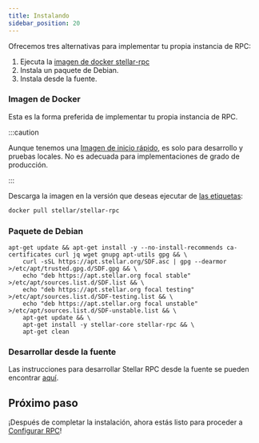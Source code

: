 ```yaml
---
title: Instalando
sidebar_position: 20
---
```


Ofrecemos tres alternativas para implementar tu propia instancia de RPC:

1. Ejecuta la [imagen de docker stellar-rpc](https://hub.docker.com/r/stellar/stellar-rpc)
2. Instala un paquete de Debian.
3. Instala desde la fuente.

### Imagen de Docker

Esta es la forma preferida de implementar tu propia instancia de RPC.

:::caution

Aunque tenemos una [Imagen de inicio rápido](https://github.com/stellar/quickstart), es solo para desarrollo y pruebas locales. No es adecuada para implementaciones de grado de producción.

:::

Descarga la imagen en la versión que deseas ejecutar de [las etiquetas](https://hub.docker.com/r/stellar/stellar-rpc/tags):

```bash
docker pull stellar/stellar-rpc
```

### Paquete de Debian

```
apt-get update && apt-get install -y --no-install-recommends ca-certificates curl jq wget gnupg apt-utils gpg && \
    curl -sSL https://apt.stellar.org/SDF.asc | gpg --dearmor >/etc/apt/trusted.gpg.d/SDF.gpg && \
    echo "deb https://apt.stellar.org focal stable" >/etc/apt/sources.list.d/SDF.list && \
    echo "deb https://apt.stellar.org focal testing" >/etc/apt/sources.list.d/SDF-testing.list && \
    echo "deb https://apt.stellar.org focal unstable" >/etc/apt/sources.list.d/SDF-unstable.list && \
    apt-get update && \
    apt-get install -y stellar-core stellar-rpc && \
    apt-get clean
```

### Desarrollar desde la fuente

Las instrucciones para desarrollar Stellar RPC desde la fuente se pueden encontrar [aquí](https://github.com/stellar/stellar-rpc/blob/main/cmd/stellar-rpc/README.md).

## Próximo paso

¡Después de completar la instalación, ahora estás listo para proceder a [Configurar RPC](./configuring.mdx)!
